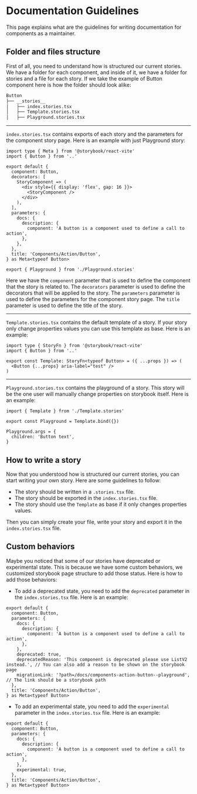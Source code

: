 
<Meta title="Guidelines/Documentation Guidelines" />

# Documentation Guidelines

This page explains what are the guidelines for writing documentation for components as a maintainer.

## Folder and files structure

First of all, you need to understand how is structured our current stories. We have a folder for each component,
and inside of it, we have a folder for stories and a file for each story. If we take the example of Button component
here is how the folder should look alike:

```bash
Button
├── __stories__
│   ├── index.stories.tsx
│   ├── Template.stories.tsx
│   ├── Playground.stories.tsx
```

***

`index.stories.tsx` contains exports of each story and the parameters for the component story page. Here is an example with just Playground story:

```tsx
import type { Meta } from '@storybook/react-vite'
import { Button } from '..'

export default {
  component: Button,
  decorators: [
    StoryComponent => (
      <div style={{ display: 'flex', gap: 16 }}>
        <StoryComponent />
      </div>
    ),
  ],
  parameters: {
    docs: {
      description: {
        component: 'A button is a component used to define a call to action',
      },
    },
  },
  title: 'Components/Action/Button',
} as Meta<typeof Button>

export { Playground } from './Playground.stories'
```

Here we have the `component` parameter that is used to define the component that the story is related to. The `decorators`
parameter is used to define the decorators that will be applied to the story. The `parameters` parameter is used to define the parameters for the component story page.
The `title` parameter is used to define the title of the story.

***

`Template.stories.tsx` contains the default template of a story. If your story only change properties values you can use this template as base. Here is an example:

```tsx
import type { StoryFn } from '@storybook/react-vite'
import { Button } from '..'

export const Template: StoryFn<typeof Button> = ({ ...props }) => (
  <Button {...props} aria-label="test" />
)
```

***

`Playground.stories.tsx` contains the playground of a story. This story will be the one user will manually change properties on storybook itself. Here is an example:

```tsx
import { Template } from './Template.stories'

export const Playground = Template.bind({})

Playground.args = {
  children: 'Button text',
}
```

## How to write a story

Now that you understood how is structured our current stories, you can start writing your own story. Here are some guidelines to follow:

* The story should be written in a `.stories.tsx` file.
* The story should be exported in the `index.stories.tsx` file.
* The story should use the `Template` as base if it only changes properties values.

Then you can simply create your file, write your story and export it in the `index.stories.tsx` file.

## Custom behaviors

Maybe you noticed that some of our stories have deprecated or experimental state. This is because we have some custom behaviors, we customized storybook
page structure to add those status. Here is how to add those behaviors:

* To add a deprecated state, you need to add the `deprecated` parameter in the `index.stories.tsx` file. Here is an example:

```tsx
export default {
  component: Button,
  parameters: {
    docs: {
      description: {
        component: 'A button is a component used to define a call to action',
      },
    },
    deprecated: true,
    deprecatedReason: 'This component is deprecated please use ListV2 instead.', // You can also add a reason to be shown on the storybook page
    migrationLink: '?path=/docs/components-action-button--playground', // The link should be a storybook path
  },
  title: 'Components/Action/Button',
} as Meta<typeof Button>
```

* To add an experimental state, you need to add the `experimental` parameter in the `index.stories.tsx` file. Here is an example:

```tsx
export default {
  component: Button,
  parameters: {
    docs: {
      description: {
        component: 'A button is a component used to define a call to action',
      },
    },
    experimental: true,
  },
  title: 'Components/Action/Button',
} as Meta<typeof Button>
```
